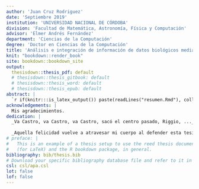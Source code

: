 ```yaml
---
author: 'Juan Cruz Rodriguez'
date: 'Septiembre 2019'
institution: 'UNIVERSIDAD NACIONAL DE CÓRDOBA'
division: 'Facultad de Matemática, Astronomía, Física y Computación'
advisor: 'Elmer Andrés Fernández'
department: 'Ciencias de la Computación'
degree: 'Doctor en Ciencias de la Computación'
title: 'Análisis e integración de información de datos biológicos mediante análisis funcional'
knit: "bookdown::render_book"
site: bookdown::bookdown_site
output: 
  thesisdown::thesis_pdf: default
  # thesisdown::thesis_gitbook: default
  # thesisdown::thesis_word: default
  # thesisdown::thesis_epub: default
abstract: |
  `r if(knitr:::is_latex_output()) paste(readLines("resumen.Rmd"), collapse = '\n  ')`
acknowledgements: |
  Mis agradecimientos.
dedication: |
  _Va Castro, va Castro, va Castro, sacó el centro pasado, Riggio, ..._
  
  _Aquella felicidad vuelve a atravesar mi cuerpo al defender esta tesis._
# preface: |
#   This is an example of a thesis setup to use the reed thesis document class
#   (for LaTeX) and the R bookdown package, in general.
bibliography: bib/thesis.bib
# Download your specific bibliography database file and refer to it in the line above.
csl: csl/apa.csl
lot: false
lof: false
---
```

